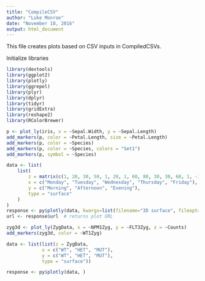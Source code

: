 ```yaml
---
title: "CompileCSV"
author: "Luke Monroe"
date: "November 18, 2016"
output: html_document
---
```


This file creates plots based on CSV inputs in CompiledCSVs.



Initialize libraries
```r
library(devtools)
library(ggplot2)
library(plotly)
library(ggrepel)
library(plyr)
library(dplyr)
library(tidyr)
library(gridExtra)
library(reshape2)
library(RColorBrewer)
```



```r
p <- plot_ly(iris, x = ~Sepal.Width, y = ~Sepal.Length) 
add_markers(p, color = ~Petal.Length, size = ~Petal.Length)
add_markers(p, color = ~Species)
add_markers(p, color = ~Species, colors = "Set1")
add_markers(p, symbol = ~Species)
```

```r
data <- list(
    list(
        z = matrix(c(1, 20, 30, 50, 1, 20, 1, 60, 80, 30, 30, 60, 1, -10, 20), nrow=3, ncol=5), 
        x = c("Monday", "Tuesday", "Wednesday", "Thursday", "Friday"), 
        y = c("Morning", "Afternoon", "Evening"), 
        type = "surface"
    )
)
response <- py$plotly(data, kwargs=list(filename="3D surface", fileopt="overwrite"))
url <- response$url  # returns plot URL
```


```r
zyg3d <- plot_ly(ZygData, x = ~NPM1Zyg, y = ~FLT3Zyg, z = ~Counts)
add_markers(zyg3d, color = ~WT1Zyg)

data <- list(list(z = ZygData,
             x = c("WT", "HET", "MUT"),
             y = c("WT", "HET", "MUT"),
             type = "surface"))

response <- py$plotly(data, )

```

